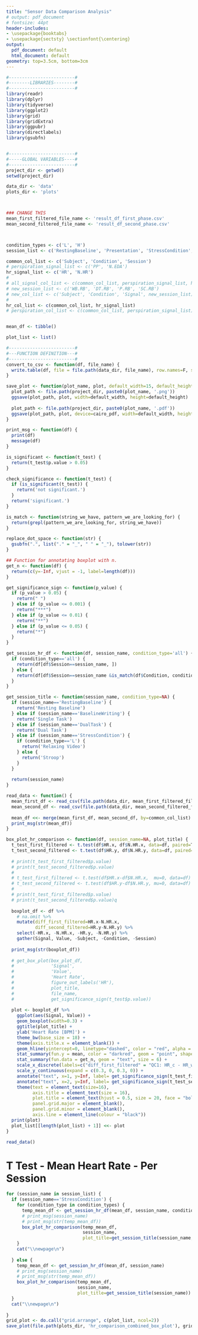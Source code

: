 ```yaml
---
title: "Sensor Data Comparison Analysis"
# output: pdf_document 
# fontsize: 44pt
header-includes:
- \usepackage{booktabs}
- \usepackage{sectsty} \sectionfont{\centering}
output:
  pdf_document: default
  html_document: default
geometry: top=3.5cm, bottom=3cm
---
```



```r

#-------------------------#
#--------LIBRARIES--------#
#-------------------------#
library(readr)
library(dplyr)
library(tidyverse)
library(ggplot2)
library(grid)
library(gridExtra)
library(ggpubr) 
library(directlabels)
library(gsubfn)


#-------------------------#
#-----GLOBAL VARIABLES----#
#-------------------------#
project_dir <- getwd()
setwd(project_dir)

data_dir <- 'data'
plots_dir <- 'plots'



### CHANGE THIS
mean_first_filtered_file_name <- 'result_df_first_phase.csv'
mean_second_filtered_file_name <- 'result_df_second_phase.csv'



condition_types <- c('L', 'H')
session_list <- c('RestingBaseline', 'Presentation', 'StressCondition', 'BaselineWriting', 'DualTask')

common_col_list <- c('Subject', 'Condition', 'Session')
# perspiration_signal_list <- c('PP', 'N.EDA')
hr_signal_list <- c('HR', 'N.HR')
# 
# all_signal_col_list <- c(common_col_list, perspiration_signal_list, hr_signal_list)
# new_session_list <- c('WB.RB', 'DT.RB', 'P.RB', 'SC.RB')
# new_col_list <- c('Subject', 'Condition', 'Signal', new_session_list)
# 
hr_col_list <- c(common_col_list, hr_signal_list)
# perspiration_col_list <- c(common_col_list, perspiration_signal_list)


mean_df <- tibble()

plot_list <- list()

#-------------------------#
#---FUNCTION DEFINITION---#
#-------------------------#
convert_to_csv <- function(df, file_name) {
  write.table(df, file = file.path(data_dir, file_name), row.names=F, sep = ',')
}

save_plot <- function(plot_name, plot, default_width=15, default_height=10) {
  plot_path <- file.path(project_dir, paste0(plot_name, '.png'))
  ggsave(plot_path, plot, width=default_width, height=default_height)
  
  plot_path <- file.path(project_dir, paste0(plot_name, '.pdf'))
  ggsave(plot_path, plot, device=cairo_pdf, width=default_width, height=default_height)
}

print_msg <- function(df) {
  print(df)
  message(df)
}

is_significant <- function(t_test) {
  return(t_test$p.value > 0.05)
}

check_significance <- function(t_test) {
  if (is_significant(t_test)) {
    return('not significant.')
  }
  return('significant.')
}

is_match <- function(string_we_have, pattern_we_are_looking_for) { 
  return(grepl(pattern_we_are_looking_for, string_we_have)) 
} 

replace_dot_space <- function(str) {
  gsubfn(".", list("." = "_", " " = "_"), tolower(str))
}

## Function for annotating boxplot with n.
get_n <- function(df) { 
  return(c(y=-Inf, vjust = -1, label=length(df))) 
}

get_significance_sign <- function(p_value) { 
  if (p_value > 0.05) { 
    return(" ") 
  } else if (p_value <= 0.001) { 
    return("***") 
  } else if (p_value <= 0.01) { 
    return("**") 
  } else if (p_value <= 0.05) { 
    return("*") 
  } 
} 

get_session_hr_df <- function(df, session_name, condition_type='all') {
  if (condition_type=='all') {
    return(df[df$Session==session_name, ])
  } else {
    return(df[df$Session==session_name &is_match(df$Condition, condition_type), ])
  }
}

get_session_title <- function(session_name, condition_type=NA) {
  if (session_name=='RestingBaseline') {
    return('Resting Baseline')
  } else if (session_name=='BaselineWriting') {
    return('Single Task')
  } else if (session_name=='DualTask') {
    return('Dual Task')
  } else if (session_name=='StressCondition') {
    if (condition_type=='L') {
      return('Relaxing Video')
    } else {
      return('Stroop')
    }
  } 
  
  return(session_name)
}

read_data <- function() {
  mean_first_df <- read_csv(file.path(data_dir, mean_first_filtered_file_name))[, hr_col_list]
  mean_second_df <- read_csv(file.path(data_dir, mean_second_filtered_file_name))[, hr_col_list]
  
  mean_df <<- merge(mean_first_df, mean_second_df, by=common_col_list)
  print_msg(str(mean_df))
}

box_plot_hr_comparison <- function(df, session_name=NA, plot_title) {
  t_test_first_filtered <- t.test(df$HR.x, df$N.HR.x, data=df, paired=T)
  t_test_second_filtered <- t.test(df$HR.y, df$N.HR.y, data=df, paired=T)
  
  # print(t_test_first_filtered$p.value)
  # print(t_test_second_filtered$p.value)
  # 
  # t_test_first_filtered <- t.test(df$HR.x-df$N.HR.x,  mu=0, data=df)
  # t_test_second_filtered <- t.test(df$HR.y-df$N.HR.y, mu=0, data=df)
  # 
  # print(t_test_first_filtered$p.value)
  # print(t_test_second_filtered$p.value)q
  
  boxplot_df <- df %>% 
    # na.omit %>% 
    mutate(diff_first_filtered=HR.x-N.HR.x,
           diff_second_filtered=HR.y-N.HR.y) %>% 
    select(-HR.x, -N.HR.x, -HR.y, -N.HR.y) %>% 
    gather(Signal, Value, -Subject, -Condition, -Session)
  
  print_msg(str(boxplot_df))
  
  # get_box_plot(box_plot_df, 
  #              'Signal', 
  #              'Value', 
  #              'Heart Rate', 
  #              figure_out_labels('HR'), 
  #              plot_title, 
  #              file_name,
  #              get_significance_sign(t_test$p.value))
  
  plot <- boxplot_df %>%
    ggplot(aes(Signal, Value)) +
    geom_boxplot(width=0.3) +
    ggtitle(plot_title) +
    ylab('Heart Rate [BPM]') +
    theme_bw(base_size = 18) + 
    theme(axis.title.x = element_blank()) +
    geom_hline(yintercept=0, linetype="dashed", color = "red", alpha = 0.6, size=1) + 
    stat_summary(fun.y = mean, color = "darkred", geom = "point", shape = 3, size = 4, show_guide = FALSE) +
    stat_summary(fun.data = get_n, geom = "text", size = 6) +
    scale_x_discrete(labels=c("diff_first_filtered" = "QC1: HR_c - HR_w", "diff_second_filtered" = "QC2: HR_c - HR_w")) +
    scale_y_continuous(expand = c(0.3, 0, 0.3, 0)) +
    annotate("text", x=1, y=Inf, label= get_significance_sign(t_test_first_filtered$p.value), vjust = 1.2, size = 10) +
    annotate("text", x=2, y=Inf, label= get_significance_sign(t_test_second_filtered$p.value), vjust = 1.2, size = 10) +
    theme(text = element_text(size=16),
          axis.title = element_text(size = 16),
          plot.title = element_text(hjust = 0.5, size = 20, face = "bold"),
          panel.grid.major = element_blank(),
          panel.grid.minor = element_blank(),
          axis.line = element_line(colour = "black")) 
  print(plot)
  plot_list[[length(plot_list) + 1]] <<- plot
}
``` 



```r
read_data()
```


\newpage
# T Test - Mean Heart Rate - Per Session
\newpage
```r
for (session_name in session_list) {
  if (session_name=='StressCondition') {
    for (condition_type in condition_types) {
      temp_mean_df <- get_session_hr_df(mean_df, session_name, condition_type)
      # print_msg(session_name)
      # print_msg(str(temp_mean_df))
      box_plot_hr_comparison(temp_mean_df, 
                             session_name,
                             plot_title=get_session_title(session_name, condition_type))
    }
    cat("\\newpage\n")
    
  } else {
    temp_mean_df <- get_session_hr_df(mean_df, session_name)
    # print_msg(session_name)
    # print_msg(str(temp_mean_df))
    box_plot_hr_comparison(temp_mean_df, 
                           session_name,
                           plot_title=get_session_title(session_name))
  }
  cat("\\newpage\n")
  
}
grid_plot <- do.call("grid.arrange", c(plot_list, ncol=2))
save_plot(file.path(plots_dir, 'hr_comparison_combined_box_plot'), grid_plot)
```